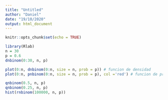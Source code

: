 ```yaml
---
title: "Untitled"
author: "Daniel"
date: "19/10/2020"
output: html_document
---
```


```r
knitr::opts_chunk$set(echo = TRUE)
```

```r
library(Rlab)
n = 30
p = 0.6
dnbinom(0:30, n, p)

plot(0:n, dnbinom(0:n, size = n, prob = p)) # funcion de densidad
plot(0:n, pnbinom(0:n, size = n, prob = p), col ='red') # funcion de proba acumu

qnbinom(0.5, n, p)
qnbinom(0.25, n, p)
hist(rnbinom(100000, n, p))
```

